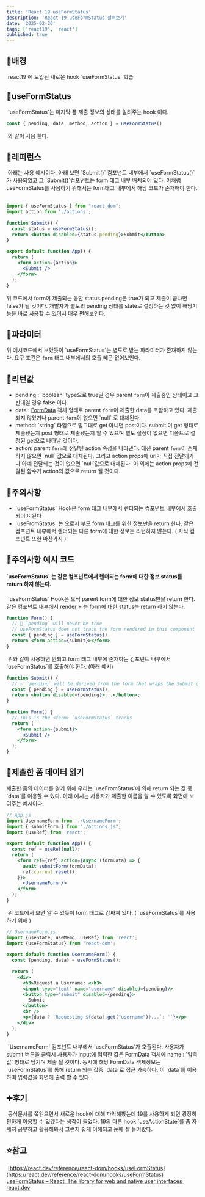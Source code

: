 ```yaml
---
title: 'React 19 useFormStatus'
description: 'React 19 useFormStatus 살펴보기'
date: '2025-02-26'
tags: ['react19', 'react']
published: true
---
```


## 🧩배경

​
react19 에 도입된 새로운 hook \`useFormStatus\` 학습
​

## 🧩useFormStatus

​
\`useFormStatus\`는 마지막 폼 제출 정보의 상태를 알려주는 hook 이다.
​

```jsx
const { pending, data, method, action } = useFormStatus()
```

​
와 같이 사용 한다.
​

## 🧩레퍼런스

​
아래는 사용 예시이다. 아래 보면 \`Submit()\` 컴포넌트 내부에서 \`useFormStatus()\` 가 사용되었고 그 \`Submit()\`컴포넌트는 form 태그 내부 배치되어 있다. 이처럼 useFormStatus를 사용하기 위해서는 form태그 내부에서 해당 코드가 존재해야 한다.
​

```jsx
import { useFormStatus } from "react-dom";
import action from './actions';
​
function Submit() {
  const status = useFormStatus();
  return <button disabled={status.pending}>Submit</button>
}
​
export default function App() {
  return (
    <form action={action}>
      <Submit />
    </form>
  );
}
```

위 코드에서 form이 제출되는 동안 status.pending은 true가 되고 제출이 끝나면 false가 될 것이다. 개발자가 별도의 pending 상태를 state로 설정하는 것 없이 해당기능을 바로 사용할 수 있어서 매우 편해보인다.

## 🧩파라미터

위 예시코드에서 보았듯이 \`useFormStatus\`는 별도로 받는 파라미터가 존재하지 않는다. 요구 조건은 `form` 태그 내부에서의 호출 빼곤 없어보인다.

## 🧩리턴값

- pending : \`boolean\` type으로 true일 경우 parent `form`이 제출중인 상태이고 그 반대일 경우 false 이다.
- data : [FormData](https://developer.mozilla.org/ko/docs/Web/API/FormData) 객체 형태로 parent `form`이 제출한 data를 포함하고 있다. 제출되지 않았거나 parent `form`이 없으면 \`null\` 로 대체된다.
- method: \`string\` 타입으로 말그대로 get 아니면 post이다. submit 이 get 형태로 제출됐는지 post 형태로 제출됐는지 알 수 있으며 별도 설정이 없으면 디폴트로 설정된 get으로 나타날 것이다.
- action: parent `form`에 전달된 action 속성을 나타낸다. 대신 parent `form`이 존재하지 않으면 \`null\` 값으로 대체된다. 그리고 action props에 url가 직접 전달되거나 아예 전달되는 것이 없으면 \`null\`값으로 대체된다. 이 외에는 action props에 전달된 함수가 action의 값으로 return 될 것이다.
  ​

## 🧩주의사항

- \`useFormStatus\` Hook은 form 태그 내부에서 렌더되는 컴포넌트 내부에서 호출되어야 된다
- \`useFromStatus\` 는 오로지 부모 form 태그를 위한 정보만을 return 한다. 같은 컴포넌트 내부에서 렌더되는 다른 form에 대한 정보는 리턴하지 않는다. ( 자식 컴포넌트 또한 마찬가지 )
  ​

## 🧩주의사항 예시 코드

#### \`useFormStatus\` 는 같은 컴포넌트에서 렌더되는 form에 대한 정보 status를 return 하지 않는다.

​
\`useFormStatus\` Hook은 오직 parent form에 대한 정보 status만을 return 한다. 같은 컴포넌트 내부에서 render 되는 form에 대한 status는 return 하지 않는다.
​

```jsx
function Form() {
  // 🚩 `pending` will never be true
  // useFormStatus does not track the form rendered in this component
  const { pending } = useFormStatus()
  return <form action={submit}></form>
}
```

​
위와 같이 사용하면 안되고 form 태그 내부에 존재하는 컴포넌트 내부에서 \`useFormStatus\`를 호출해야 한다. (아래 예시)
​

```jsx
function Submit() {
  // ✅ `pending` will be derived from the form that wraps the Submit component
  const { pending } = useFormStatus();
  return <button disabled={pending}>...</button>;
}
​
function Form() {
  // This is the <form> `useFormStatus` tracks
  return (
    <form action={submit}>
      <Submit />
    </form>
  );
}
```

## 🧩제출한 폼 데이터 읽기

제출한 폼의 데이터를 알기 위해 우리는 \`useFromStatus\`에 의해 return 되는 값 중 \`data\`를 이용할 수 있다. 아래 예시는 사용자가 제출한 이름을 알 수 있도록 화면에 보여주는 예시이다.
​

```jsx
// App.js
import UsernameForm from './UsernameForm';
import { submitForm } from "./actions.js";
import {useRef} from 'react';
​
export default function App() {
  const ref = useRef(null);
  return (
    <form ref={ref} action={async (formData) => {
      await submitForm(formData);
      ref.current.reset();
    }}>
      <UsernameForm />
    </form>
  );
}
```

​
위 코드에서 보면 알 수 있듯이 form 태그로 감싸져 있다. ( \`useFormStatus\`를 사용하기 위해 )
​

```jsx
// UsernameForm.js
import {useState, useMemo, useRef} from 'react';
import {useFormStatus} from 'react-dom';
​
export default function UsernameForm() {
  const {pending, data} = useFormStatus();
​
  return (
    <div>
      <h3>Request a Username: </h3>
      <input type="text" name="username" disabled={pending}/>
      <button type="submit" disabled={pending}>
        Submit
      </button>
      <br />
      <p>{data ? `Requesting ${data?.get("username")}...`: ''}</p>
    </div>
  );
}
```

​
\`UsernameForm\` 컴포넌트 내부에서 \`useFormStatus\`가 호출된다. 사용자가 submit 버튼을 클릭시 사용자가 input에 입력한 값은 FormData 객체에 name : '입력값\` 형태로 담기며 제출 될 것이다. 동시에 해당 FormData 객체정보는 \`useFormStatus\`를 통해 return 되는 값중 \`data\`로 접근 가능하다. 이 \`data\`를 이용하여 입력값을 화면에 출력 할 수 있다.
​

## ➕후기

​
공식문서를 쭉읽으면서 새로운 hook에 대해 파악해봤는데 19를 사용하게 되면 굉장히 편하게 이용할 수 있겠다는 생각이 들었다. 19의 다른 hook \`useActionState\`를 좀 자세히 공부하고 활용해봐서 그런지 쉽게 이해되고 눈에 잘 들어왔다.
​

## ⭐참고

​
[https://react.dev/reference/react-dom/hooks/useFormStatus](https://react.dev/reference/react-dom/hooks/useFormStatus)
​
[useFormStatus – React
​
The library for web and native user interfaces
​
react.dev](https://react.dev/reference/react-dom/hooks/useFormStatus)
